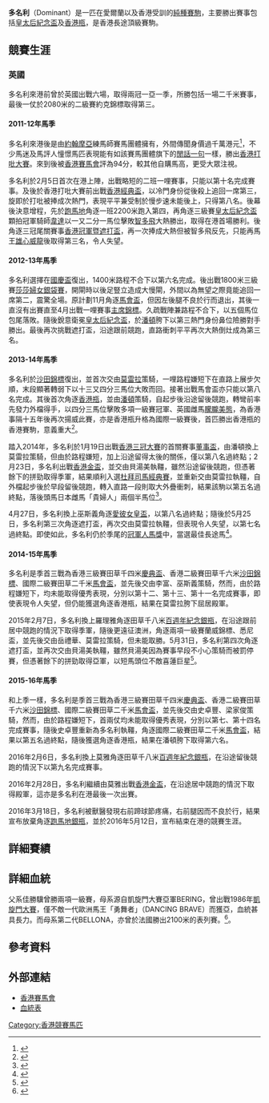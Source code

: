 {{Infobox racehorse
|name= 多名利（已退役）
|image= 
|caption= 
|sire= 佳勝驥
|grandsire=[[丹山|丹山]]
|dam= ES QUE
|damsire= INCHINOR
|sex= 雄
|foaled= 
|country= {{IRE}}
|colour= 黑
|breeder= 
|owner= [[10/11約翰摩亞練馬師賽馬團體|10/11約翰摩亞練馬師賽馬團體]]（[[洪祖杭|洪祖杭]]、[[黃良柏|黃良柏]]、[[蘇啟聲|蘇啟聲]]、[[陳樹荃|陳樹荃]]、[[周祈銳|周祈銳]]與[[施偉強|施偉強]]）
|trainer= [[韋利安|韋利安]]（英國）<br>[[約翰摩亞|約翰摩亞]]（香港）
|record= 於港出戰31次3冠2亞5季
|earnings=21,601,619港元
|updated= 2015年12月13日
}}

'''多名利'''（Dominant）是一匹在愛爾蘭以及香港受訓的[[純種馬|純種賽駒]]，主要勝出賽事包括[[皇太后紀念盃|皇太后紀念盃]]及[[香港瓶|香港瓶]]，是香港長途頂級賽駒。

==競賽生涯==
===英國===
多名利來港前曾於英國出戰六場，取得兩冠一亞一季，所勝包括一場二千米賽事，最後一仗於2080米的二級賽約克錦標取得第三。

====2011-12年馬季====
多名利來港後是由[[約翰摩亞|約翰摩亞]]練馬師賽馬團體擁有，外間傳聞身價過千萬港元<ref>{{Cite web |url=http://racing.on.cc/racing/new/20120725/rjnewa0002x0.html |title=特別獎金計劃多名利 |accessdate=2014-02-23 |archive-date=2014-03-02 |archive-url=https://web.archive.org/web/20140302163308/http://racing.on.cc/racing/new/20120725/rjnewa0002x0.html |dead-url=no }}</ref>，不少馬迷及馬評人憧憬馬匹表現能有如該賽馬團體旗下的[[閒話一句|閒話一句]]一樣，勝出[[香港打吡大賽|香港打吡大賽]]。來到後被[[香港賽馬會|香港賽馬會]]評為94分，較其他自購馬高，更受大眾注視。

多名利於2月5日首次在港上陣，出戰略短的二班一哩賽事，只能以第十名完成賽事。及後於香港打吡大賽前出戰[[香港經典盃|香港經典盃]]，以冷門身份從後殺上追回一席第三，旋即於打吡被捧成次熱門，表現平平兼受制於慢步速未能後上，只得第八名。後幕後決意增程，先於[[跑馬地馬場|跑馬地]]角逐一班2200米跑入第四，再角逐三級賽[[皇太后紀念盃|皇太后紀念盃]]顆拍冠軍騎師[[韋達_(騎師)|韋達]]以一又二分一馬位擊敗[[智多飛|智多飛]]大熱勝出，取得在港首場勝利。後角逐三冠尾關賽事[[香港冠軍暨遮打盃|香港冠軍暨遮打盃]]，再一次捧成大熱但被智多飛反先，只能再馬王[[雄心威龍|雄心威龍]]後取得第三名，令人失望。

====2012-13年馬季====
多名利選擇在[[國慶盃|國慶盃]]復出，1400米路程不合下以第六名完成。後出戰1800米三級賽[[莎莎婦女銀袋賽|莎莎婦女銀袋賽]]，開閘時以後足豎立造成大慢閘，外間以為無望之際竟能追回一席第二，震驚全場。原計劃11月角逐[[馬會盃|馬會盃]]，但因左後腿不良於行而退出，其後一直沒有出賽直至4月出戰一哩賽事[[主席錦標|主席錦標]]。久疏戰陣兼路程不合下，以五個馬位包尾落敗。隨後銳意衛冕[[皇太后紀念盃|皇太后紀念盃]]，於[[潘頓|潘頓]]胯下以第三熱門身份鼻位險勝對手勝出。最後再次挑戰遮打盃，沿途跟前競跑，直路衝刺平平再次大熱倒灶成為第三名。

====2013-14年馬季====
多名利於[[沙田錦標|沙田錦標]]復出，並首次交由[[莫雷拉|莫雷拉]]策騎，一哩路程嫌短下在直路上展步欠順，末段顯著轉弱下以十三又四分三馬位大敗而回。接著出戰馬會盃亦只能以第八名完成。其後首次角逐[[香港瓶|香港瓶]]，並由[[潘頓|潘頓]]策騎，自起步後沿途留後競跑，轉彎前率先發力外檔得手，以四分三馬位擊敗多項一級賽冠軍、英國雌馬[[朦朧美態|朦朧美態]]，為香港事隔十五年後再次揚威此賽，亦是香港瓶升格為國際一級賽後，首匹勝出香港瓶的香港賽駒，意義重大<ref>{{Cite web |url=http://racing.on.cc/racing/new/20131209/rjnewa0002x0.html |title=多名利摘瓶創傳奇 |accessdate=2015-08-25 |archive-date=2016-03-05 |archive-url=https://web.archive.org/web/20160305020449/http://racing.on.cc/racing/new/20131209/rjnewa0002x0.html |dead-url=no }}</ref>。

踏入2014年，多名利於1月19日出戰[[香港三冠大賽|香港三冠大賽]]的首關賽事[[董事盃_(香港)|董事盃]]，由潘頓換上莫雷拉策騎，但由於路程嫌短，加上沿途留得太後的關係，僅以第八名過終點；2月23日，多名利出戰[[香港金盃|香港金盃]]，並交由貝湯美執韁，雖然沿途留後競跑，但憑著餘下的拼勁取得季軍，結果順利入選[[杜拜司馬經典賽|杜拜司馬經典賽]]，並重新交由莫雷拉執韁，自外檔起步後於早段留後競跑，轉入直路一段則取大外疊衝刺，結果該駒以第五名過終點，落後頭馬日本雌馬「貴婦人」兩個半馬位<ref>{{Cite web |url=http://www.hkjc.com/chinese/corporate/racing_news_item.asp?in_file=%2Fchinese%2Fnews%2F2014-03%2Fnews_2014033000423.html |title=杜拜世界盃賽馬日香港代表寫下光輝一頁 |accessdate=2020-10-05 |archive-date=2018-08-29 |archive-url=https://web.archive.org/web/20180829152231/http://www.hkjc.com/chinese/corporate/racing_news_item.asp?in_file=%2Fchinese%2Fnews%2F2014-03%2Fnews_2014033000423.html |dead-url=no }}</ref>。

4月27日，多名利換上巫斯義角逐[[愛彼女皇盃|愛彼女皇盃]]，以第八名過終點；隨後於5月25日，多名利第三次角逐遮打盃，再次交由莫雷拉執韁，但表現令人失望，以第七名過終點。即使如此，多名利仍於季尾的[[冠軍人馬獎|冠軍人馬獎]]中，當選最佳長途馬<ref>{{Cite web |url=http://www.hkjc.com/chinese/corporate/racing_news_item.asp?in_file=%2Fchinese%2Fnews%2F2014-07%2Fnews_2014070402111.html |title=「威爾頓」榮膺香港馬王 |accessdate=2020-10-05 |archive-date=2015-09-24 |archive-url=https://web.archive.org/web/20150924030802/http://www.hkjc.com/chinese/corporate/racing_news_item.asp?in_file=%2Fchinese%2Fnews%2F2014-07%2Fnews_2014070402111.html |dead-url=no }}</ref>。

====2014-15年馬季====
多名利是季首三戰為香港三級賽田草千四米[[慶典盃|慶典盃]]、香港二級賽田草千六米[[沙田錦標|沙田錦標]]、國際二級賽田草二千米[[馬會盃|馬會盃]]，並先後交由李富、巫斯義策騎，然而，由於路程嫌短下，均未能取得優秀表現，分別以第十二、第十三、第十一名完成賽事，即使表現令人失望，但仍能獲選角逐香港瓶，結果在莫雷拉胯下屈居殿軍。

2015年2月7日，多名利換上羅理雅角逐田草千八米[[百週年紀念銀瓶|百週年紀念銀瓶]]，在沿途跟前居中競跑的情況下取得季軍，隨後更遠征澳洲，角逐兩項一級賽蘭威錦標、悉尼盃，並先後交由岳禮華、莫雷拉策騎，但未能取勝。5月31日，多名利第四次角逐遮打盃，並再次交由貝湯美執韁，雖然貝湯美因為賽事早段不小心策騎而被罰停賽，但憑著餘下的拼勁取得亞軍，以短馬頭位不敵喜蓮巨星<ref>{{Cite web |url=http://www.hkjc.com/chinese/corporate/racing_news_item.asp?in_file=%2Fchinese%2Fnews%2F2015-05%2Fnews_2015053101805.html |title=「喜蓮巨星」攻下渣打冠軍暨遮打盃 |accessdate=2020-10-05 |archive-date=2015-12-08 |archive-url=https://web.archive.org/web/20151208100014/http://www.hkjc.com/chinese/corporate/racing_news_item.asp?in_file=%2Fchinese%2Fnews%2F2015-05%2Fnews_2015053101805.html |dead-url=no }}</ref>。

====2015-16年馬季====
和上季一樣，多名利是季首三戰為香港三級賽田草千四米[[慶典盃|慶典盃]]、香港二級賽田草千六米[[沙田錦標|沙田錦標]]、國際二級賽田草二千米[[馬會盃|馬會盃]]，並先後交由史卓豐、梁家俊策騎，然而，由於路程嫌短下，首兩仗均未能取得優秀表現，分別以第七、第十四名完成賽事，隨後史卓豐重新為多名利執韁，角逐國際二級賽田草二千米[[馬會盃|馬會盃]]，結果以第五名過終點，隨後獲選角逐香港瓶，結果在潘頓胯下取得第六名。

2016年2月6日，多名利換上莫雅角逐田草千八米[[百週年紀念銀瓶|百週年紀念銀瓶]]，在沿途留後競跑的情況下以第九名完成賽事。

2016年2月28日，多名利繼續由莫雅出戰[[香港金盃|香港金盃]]，在沿途居中競跑的情況下取得殿軍，這亦是多名利在港最後一次出賽。

2016年3月18日，多名利被獸醫發現右前蹄球節疼痛，右前腿因而不良於行，結果宣布放棄角逐[[跑馬地銀瓶|跑馬地銀瓶]]，並於2016年5月12日，宣布結束在港的競賽生涯。

==詳細賽績==


==詳細血統==
父系佳勝驥曾勝兩項一級賽，母系源自凱旋門大賽亞軍BERING，曾出戰1986年[[凱旋門大賽|凱旋門大賽]]，僅不敵一代歐洲馬王「勇舞者」（DANCING BRAVE）而獲亞，血統甚具長力。而母系第二代BELLONA，亦曾於法國勝出2100米的表列賽。<ref>{{Cite web |url=http://www.hkjc.com/chinese/racinginfo/newhorse.asp?racedate=20120205&raceNo=10&brandNo=N169 |title=初出馬介紹 多名利 |accessdate=2014-02-23 |archive-date=2014-03-03 |archive-url=https://web.archive.org/web/20140303201309/http://www.hkjc.com/chinese/racinginfo/newhorse.asp?racedate=20120205&raceNo=10&brandNo=N169 |dead-url=no }}</ref>。
==參考資料==
{{reflist}}

==外部連結==
*[http://www.hkjc.com/chinese/racing/horse.asp?horseno=N169 香港賽馬會]{{Wayback|url=http://www.hkjc.com/chinese/racing/horse.asp?horseno=N169 |date=20131030135334 }}
*[http://www.pedigreequery.com/dominant13 血統表]{{Wayback|url=http://www.pedigreequery.com/dominant13 |date=20150924084520 }}
{{香港瓶冠軍}}
{{香港最佳長途馬}}
[[Category:香港競賽馬匹|Category:香港競賽馬匹]]